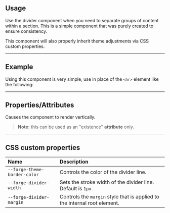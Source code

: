 
<PageSection>

## Usage

Use the divider component when you need to separate groups of content within a section. This is a simple component that was purely created to
ensure consistency.

This component will also properly inherit theme adjustments via CSS custom properties.

</PageSection>

---

<PageSection>

## Example

Using this component is very simple, use in place of the `<hr>` element like the following:

<LiveDemo 
fullWidth={true} 
codeHtml={DividerDefaultCodeHtml()}>
  <DividerDemo/>
</LiveDemo>

</PageSection>

---

<PageSection>

## Properties/Attributes

<PropertyDef name="vertical" prop={false} type="boolean" defaultValue="null">

Causes the component to render vertically.

> **Note:** this can be used as an "existence" **attribute** only.

</PropertyDef>


</PageSection>

---

<PageSection>

## CSS custom properties

| Name                                       | Description
| :------------------------------------------| :---------------
| `--forge-theme-border-color`               | Controls the color of the divider line.
| `--forge-divider-width`                    | Sets the stroke width of the divider line. Default is `1px`.
| `--forge-divider-margin`                   | Controls the `margin` style that is applied to the internal root element.

</PageSection>